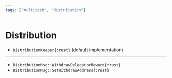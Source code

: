 ```yaml
---
tags: ["multitest", "distribution"]
---
```


# Distribution

- `DistributionKeeper{:rust}` (default implementation)

---

- `DistributionMsg::WithdrawDelegatorReward{:rust}`
- `DistributionMsg::SetWithdrawAddress{:rust}`
